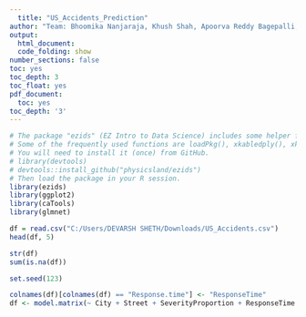 ```yaml
---
  title: "US_Accidents_Prediction"
author: "Team: Bhoomika Nanjaraja, Khush Shah, Apoorva Reddy Bagepalli, Devarsh Apurva Sheth"
output:
  html_document:
  code_folding: show
number_sections: false
toc: yes
toc_depth: 3
toc_float: yes
pdf_document:
  toc: yes
toc_depth: '3'
---
```


```r
# The package "ezids" (EZ Intro to Data Science) includes some helper functions we developed for the course. 
# Some of the frequently used functions are loadPkg(), xkabledply(), xkablesummary(), uzscale(), etc.
# You will need to install it (once) from GitHub.
# library(devtools)
# devtools::install_github("physicsland/ezids")
# Then load the package in your R session.
library(ezids)
library(ggplot2)
library(caTools)
library(glmnet)
```

```r
df = read.csv("C:/Users/DEVARSH SHETH/Downloads/US_Accidents.csv")
head(df, 5)
```


```r
str(df)
sum(is.na(df))
```

```r
set.seed(123)
```

```r
colnames(df)[colnames(df) == "Response.time"] <- "ResponseTime"
df <- model.matrix(~ City + Street + SeverityProportion + ResponseTime + Weights - 1, df)
```

```r

```